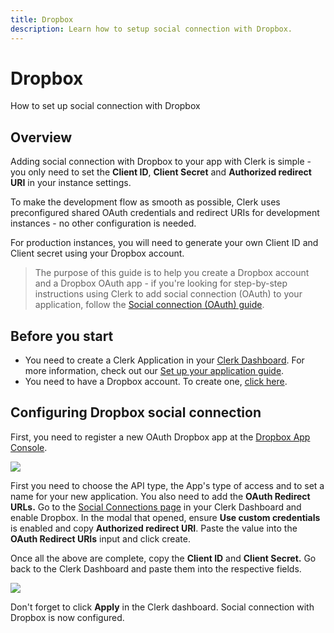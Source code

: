 ---
title: Dropbox
description: Learn how to setup social connection with Dropbox.
---

# Dropbox

How to set up social connection with Dropbox

## Overview

Adding social connection with Dropbox to your app with Clerk is simple - you only need to set the **Client ID**, **Client Secret** and **Authorized redirect URI** in your instance settings.

To make the development flow as smooth as possible, Clerk uses preconfigured shared OAuth credentials and redirect URIs for development instances - no other configuration is needed.

For production instances, you will need to generate your own Client ID and Client secret using your Dropbox account.

> The purpose of this guide is to help you create a Dropbox account and a Dropbox OAuth app - if you're looking for step-by-step instructions using Clerk to add social connection (OAuth) to your application, follow the [Social connection (OAuth) guide](https://clerk.com/docs/authentication/social-connections-oauth).

## Before you start

- You need to create a Clerk Application in your [Clerk Dashboard](https://dashboard.clerk.dev/). For more information, check out our [Set up your application guide](/get-started/setup-clerk).
- You need to have a Dropbox account. To create one, [click here](https://www.dropbox.com/lp/developers).

## Configuring Dropbox social connection

First, you need to register a new OAuth Dropbox app at the [Dropbox App Console](https://www.dropbox.com/developers/apps).

![](/docs/images/authentication-providers/dropbox/b03ad1395a499348c62cfb274f76ebb33674cba0-1905x836.png)

First you need to choose the API type, the App's type of access and to set a name for your new application. You also need to add the **OAuth Redirect URLs.** Go to the [Social Connections page](https://dashboard.clerk.dev/last-active?path=authentication/social) in your Clerk Dashboard and enable Dropbox. In the modal that opened, ensure **Use custom credentials** is enabled and copy **Authorized redirect URI**. Paste the value into the **OAuth Redirect URIs** input and click create.

Once all the above are complete, copy the **Client ID** and **Client Secret.** Go back to the Clerk Dashboard and paste them into the respective fields.

![](/docs/images/authentication-providers/dropbox/26785a8e4d30042fe88bedfc1fe31838511a3b83-1902x1042.png)

Don't forget to click **Apply** in the Clerk dashboard. Social connection with Dropbox is now configured.
